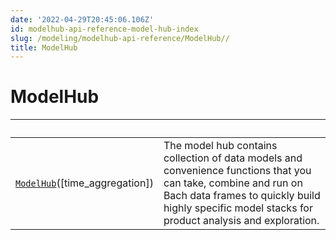 ```yaml
---
date: '2022-04-29T20:45:06.106Z'
id: modelhub-api-reference-model-hub-index
slug: /modeling/modelhub-api-reference/ModelHub//
title: ModelHub
---
```


# ModelHub

| &nbsp;                                            | &nbsp;                                                                                                                                                                                              |
| ------------------------------------------------- | -------------------------------------------------------------------------------------------------------------------------------------------------------------------------------------------------- |
| [`ModelHub`](/docs/modeling/modelhub-api-reference/ModelHub/modelhub.ModelHub/#modelhub.ModelHub)([time_aggregation])                      | The model hub contains collection of data models and convenience functions that you can take, combine and run on Bach data frames to quickly build highly specific model stacks for product analysis and exploration.  |
